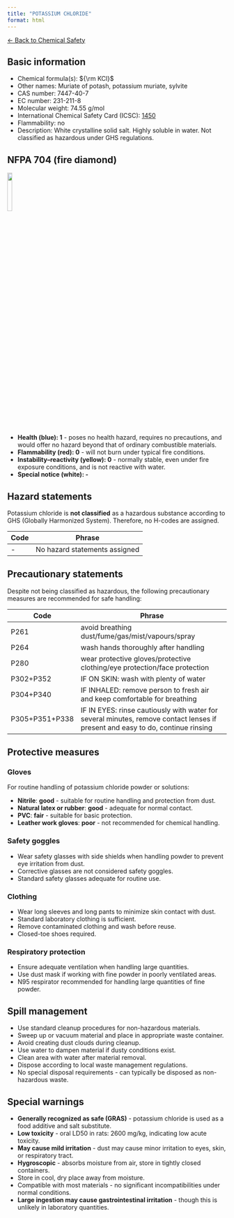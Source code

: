 ```yaml
---
title: "POTASSIUM CHLORIDE"
format: html
---
```


[← Back to Chemical Safety](../chemical-safety.qmd)

## Basic information
- Chemical formula(s): ${\rm KCl}$
- Other names: Muriate of potash, potassium muriate, sylvite
- CAS number: 7447-40-7
- EC number: 231-211-8
- Molecular weight: 74.55 g/mol
- International Chemical Safety Card (ICSC): [1450](https://chemicalsafety.ilo.org/dyn/icsc/showcard.display?p_card_id=1450)
- Flammability: no
- Description: White crystalline solid salt. Highly soluble in water. Not classified as hazardous under GHS regulations.

## NFPA 704 (fire diamond)

![](../media/nfpa704/100.png){width=15% fig-align="center"}

- **Health (blue): 1** - poses no health hazard, requires no precautions, and would offer no hazard beyond that of ordinary combustible materials.
- **Flammability (red): 0** - will not burn under typical fire conditions.
- **Instability–reactivity (yellow): 0** - normally stable, even under fire exposure conditions, and is not reactive with water.
- **Special notice (white): -**

## Hazard statements
Potassium chloride is **not classified** as a hazardous substance according to GHS (Globally Harmonized System). Therefore, no H-codes are assigned.

| Code | Phrase |
| ---- | ------ |
| -    | No hazard statements assigned |

## Precautionary statements
Despite not being classified as hazardous, the following precautionary measures are recommended for safe handling:

| Code           | Phrase                                                                                                                         |
| -------------- | ------------------------------------------------------------------------------------------------------------------------------ |
| P261           | avoid breathing dust/fume/gas/mist/vapours/spray                                                                              |
| P264           | wash hands thoroughly after handling                                                                                           |
| P280           | wear protective gloves/protective clothing/eye protection/face protection                                                      |
| P302+P352      | IF ON SKIN: wash with plenty of water                                                                                         |
| P304+P340      | IF INHALED: remove person to fresh air and keep comfortable for breathing                                                     |
| P305+P351+P338 | IF IN EYES: rinse cautiously with water for several minutes, remove contact lenses if present and easy to do, continue rinsing |

## Protective measures

### Gloves
For routine handling of potassium chloride powder or solutions:

- **Nitrile**: **good** - suitable for routine handling and protection from dust.
- **Natural latex or rubber**: **good** - adequate for normal contact.
- **PVC**: **fair** - suitable for basic protection.
- **Leather work gloves**: **poor** - not recommended for chemical handling.

### Safety goggles
- Wear safety glasses with side shields when handling powder to prevent eye irritation from dust.
- Corrective glasses are not considered safety goggles.
- Standard safety glasses adequate for routine use.

### Clothing
- Wear long sleeves and long pants to minimize skin contact with dust.
- Standard laboratory clothing is sufficient.
- Remove contaminated clothing and wash before reuse.
- Closed-toe shoes required.

### Respiratory protection
- Ensure adequate ventilation when handling large quantities.
- Use dust mask if working with fine powder in poorly ventilated areas.
- N95 respirator recommended for handling large quantities of fine powder.

## Spill management
- Use standard cleanup procedures for non-hazardous materials.
- Sweep up or vacuum material and place in appropriate waste container.
- Avoid creating dust clouds during cleanup.
- Use water to dampen material if dusty conditions exist.
- Clean area with water after material removal.
- Dispose according to local waste management regulations.
- No special disposal requirements - can typically be disposed as non-hazardous waste.

## Special warnings
- **Generally recognized as safe (GRAS)** - potassium chloride is used as a food additive and salt substitute.
- **Low toxicity** - oral LD50 in rats: 2600 mg/kg, indicating low acute toxicity.
- **May cause mild irritation** - dust may cause minor irritation to eyes, skin, or respiratory tract.
- **Hygroscopic** - absorbs moisture from air, store in tightly closed containers.
- Store in cool, dry place away from moisture.
- Compatible with most materials - no significant incompatibilities under normal conditions.
- **Large ingestion may cause gastrointestinal irritation** - though this is unlikely in laboratory quantities.